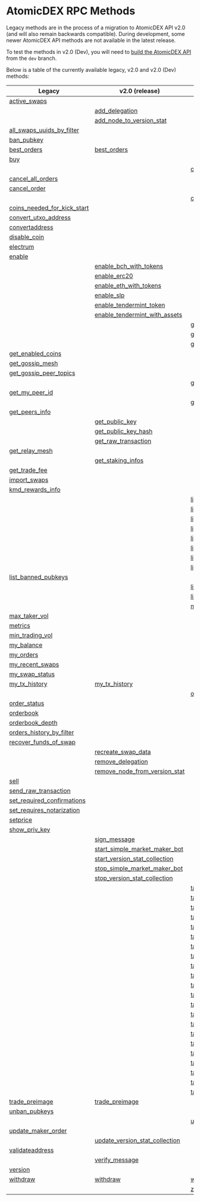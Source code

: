 
# AtomicDEX RPC Methods

Legacy methods are in the process of a migration to AtomicDEX API v2.0 (and will also remain backwards compatible).
During development, some newer AtomicDEX API methods are not available in the latest release.

To test the methods in v2.0 (Dev), you will need to [build the AtomicDEX API](../atomicdex/setup/) from the `dev` branch.

Below is a table of the currently available legacy, v2.0 and v2.0 (Dev) methods:

| Legacy                                                                                                            | v2.0 (release)                                                                                                         | v2.0 (dev)                                                                                                                                 |
| ----------------------------------------------------------------------------------------------------------------- | ---------------------------------------------------------------------------------------------------------------------- | ------------------------------------------------------------------------------------------------------------------------------------------ |
| [active\_swaps](/atomicdex/api/legacy/active_swaps/#active-swaps)                                                 |                                                                                                                        |                                                                                                                                            |
|                                                                                                                   | [add\_delegation](/atomicdex/api/v20/add_delegation/#add-delegation)                                                   |                                                                                                                                            |
|                                                                                                                   | [add\_node\_to\_version\_stat](/atomicdex/api/v20/add_node_to_version_stat/#add-node-to-version-stat)                  |                                                                                                                                            |
| [all\_swaps\_uuids\_by\_filter](/atomicdex/api/legacy/all_swaps_uuids_by_filter/#all-swaps-uuids-by-filter)       |                                                                                                                        |                                                                                                                                            |
| [ban\_pubkey](/atomicdex/api/legacy/ban_pubkey/#ban-pubkey)                                                       |                                                                                                                        |                                                                                                                                            |
| [best\_orders](/atomicdex/api/legacy/best_orders/#best-orders)                                                    | [best\_orders](/atomicdex/api/v20/best_orders/#best-orders)                                                            |                                                                                                                                            |
| [buy](/atomicdex/api/legacy/buy/#buy)                                                                             |                                                                                                                        |                                                                                                                                            |
|                                                                                                                   |                                                                                                                        | [can\_get\_new\_address](/atomicdex/api/v20-dev/hd_address_management/#can-get-new-address)                                                |
| [cancel\_all\_orders](/atomicdex/api/legacy/cancel_all_orders/#cancel-all-orders)                                 |                                                                                                                        |                                                                                                                                            |
| [cancel\_order](/atomicdex/api/legacy/cancel_order/#cancel-order)                                                 |                                                                                                                        |                                                                                                                                            |
|                                                                                                                   |                                                                                                                        | [close\_channel](/atomicdex/api/v20-dev/lightning/channels/#close-a-channel)                                                                 |
| [coins\_needed\_for\_kick\_start](/atomicdex/api/legacy/coins_needed_for_kick_start/#coins-needed-for-kick-start) |                                                                                                                        |                                                                                                                                            |
| [convert\_utxo\_address](/atomicdex/api/legacy/convert_utxo_address/#convert-utxo-address)                        |                                                                                                                        |                                                                                                                                            |
| [convertaddress](/atomicdex/api/legacy/convertaddress/#convertaddress)                                            |                                                                                                                        |                                                                                                                                            |
| [disable\_coin](/atomicdex/api/legacy/disable_coin/#disable-coin)                                                 |                                                                                                                        |                                                                                                                                            |
| [electrum](/atomicdex/api/legacy/coin_activation/#electrum)                                                       |                                                                                                                        |                                                                                                                                            |
| [enable](/atomicdex/api/legacy/coin_activation/#enable)                                                           |                                                                                                                        |                                                                                                                                            |
|                                                                                                                   | [enable\_bch\_with\_tokens](/atomicdex/api/v20/enable_bch_with_tokens/#enable_bch_with_tokens)                         |                                                                                                                                            |
|                                                                                                                   | [enable\_erc20](/atomicdex/api/v20/enable_erc20/#enable_erc20)                                                         |                                                                                                                                            |
|                                                                                                                   | [enable\_eth\_with\_tokens](/atomicdex/api/v20/enable_eth_with_tokens/#enable_eth_with_tokens)                         |                                                                                                                                            |
|                                                                                                                   | [enable\_slp](/atomicdex/api/v20/enable_slp/#enable_slp)                                                               |                                                                                                                                            |
|                                                                                                                   | [enable\_tendermint\_token](/atomicdex/api/v20/enable_tendermint_token/#enable_tendermint_token)                       |                                                                                                                                            |
|                                                                                                                   | [enable\_tendermint\_with\_assets](/atomicdex/api/v20/enable_tendermint_with_assets/#enable_tendermint_with_assets)    |                                                                                                                                            |
|                                                                                                                   |                                                                                                                        | [get\_channel\_details](/atomicdex/api/v20-dev/lightning/channels/#get_channel_details)                                                    |
|                                                                                                                   |                                                                                                                        | [get\_claimable\_balances](/atomicdex/api/v20-dev/lightning/channels/#get_claimable_balances)                                              |
|                                                                                                                   |                                                                                                                        | [get\_current\_mtp](/atomicdex/api/v20-dev/get_current_mtp/#get_current_mtp)                                                               |
| [get\_enabled\_coins](/atomicdex/api/legacy/get_enabled_coins/#get_enabled_coins)                                 |                                                                                                                        |                                                                                                                                            |
| [get\_gossip\_mesh](/atomicdex/api/legacy/get_gossip_mesh/#get_gossip_mesh)                                       |                                                                                                                        |                                                                                                                                            |
| [get\_gossip\_peer\_topics](/atomicdex/api/legacy/get_gossip_peer_topics/#get_gossip_peer_topics)                 |                                                                                                                        |                                                                                                                                            |
|                                                                                                                   |                                                                                                                        | [get\_locked\_amount](/atomicdex/api/v20-dev/get_locked_amount/#get_locked_amount)                                                         |
| [get\_my\_peer\_id](/atomicdex/api/legacy/get_gossip_topic_peers/#get_my_peer_id)                                 |                                                                                                                        |                                                                                                                                            |
|                                                                                                                   |                                                                                                                        | [get\_new\_address](/atomicdex/api/v20-dev/hd_address_management/#get_new_address)                                                         |
| [get\_peers\_info](/atomicdex/api/legacy/get_peers_info/#get_peers_info)                                          |                                                                                                                        |                                                                                                                                            |
|                                                                                                                   | [get\_public\_key](/atomicdex/api/v20/get_public_key/#get_public_key)                                                  |                                                                                                                                            |
|                                                                                                                   | [get\_public\_key\_hash](/atomicdex/api/v20/get_public_key_hash/#get_public_key_hash)                                  |                                                                                                                                            |
|                                                                                                                   | [get\_raw\_transaction](/atomicdex/api/v20/get_raw_transaction/#get_raw_transaction)                                   |                                                                                                                                            |
| [get\_relay\_mesh](/atomicdex/api/legacy/get_relay_mesh/#get_relay_mesh)                                          |                                                                                                                        |                                                                                                                                            |
|                                                                                                                   | [get\_staking\_infos](/atomicdex/api/v20/get_staking_infos/#get_staking_infos)                                         |                                                                                                                                            |
| [get\_trade\_fee](/atomicdex/api/legacy/get_trade_fee/#get_trade_fee)                                             |                                                                                                                        |                                                                                                                                            |
| [import\_swaps](/atomicdex/api/legacy/import_swaps/#import_swaps)                                                 |                                                                                                                        |                                                                                                                                            |
| [kmd\_rewards\_info](/atomicdex/api/legacy/kmd_rewards_info/#kmd_rewards_info)                                    |                                                                                                                        |                                                                                                                                            |
|                                                                                                                   |                                                                                                                        | [lightning::nodes::add\_trusted\_node](/atomicdex/api/v20-dev/lightning/nodes/#lightning::nodes::add_trusted_node)                         |
|                                                                                                                   |                                                                                                                        | [lightning::nodes::connect\_to\_node](/atomicdex/api/v20-dev/lightning/nodes/#lightning::nodes::connect_to_node)                           |
|                                                                                                                   |                                                                                                                        | [lightning::nodes::list\_trusted\_nodes](/atomicdex/api/v20-dev/lightning/nodes/#lightning::nodes::list_trusted_nodes)                     |
|                                                                                                                   |                                                                                                                        | [lightning::nodes::remove\_trusted\_node](/atomicdex/api/v20-dev/lightning/nodes/#lightning::nodes::remove_trusted_node)                   |
|                                                                                                                   |                                                                                                                        | [lightning::payments::generate\_invoice](/atomicdex/api/v20-dev/lightning/payments/#lightning::payments::generate_invoice)                 |
|                                                                                                                   |                                                                                                                        | [lightning::payments::get\_payment\_details](/atomicdex/api/v20-dev/lightning/payments/#lightning::payments::get_payment_details)          |
|                                                                                                                   |                                                                                                                        | [lightning::payments::list\_payments\_by\_filter](/atomicdex/api/v20-dev/lightning/payments/#lightning::payments::list_payments_by_filter) |
|                                                                                                                   |                                                                                                                        | [lightning::payments::send\_payment](/atomicdex/api/v20-dev/lightning/payments/#lightning::payments::send_payment)                         |
| [list\_banned\_pubkeys](/atomicdex/api/legacy/list_banned_pubkeys/#list_banned_pubkeys)                           |                                                                                                                        |                                                                                                                                            |
|                                                                                                                   |                                                                                                                        | [list\_closed\_channels\_by\_filter](/atomicdex/api/v20-dev/lightning/channels/#list_closed_channels_by_filter)                            |
|                                                                                                                   |                                                                                                                        | [list\_open\_channels\_by\_filter](/atomicdex/api/v20-dev/lightning/channels/#list_open_channels_by_filter)                                |
|                                                                                                                   |                                                                                                                        | [max\_maker\_vol](/atomicdex/api/v20-dev/max_maker_vol/#max_maker_vol)                                                                     |
| [max\_taker\_vol](/atomicdex/api/legacy/max_taker_vol/#max_taker_vol)                                             |                                                                                                                        |                                                                                                                                            |
| [metrics](/atomicdex/api/legacy/metrics/#metrics)                                                                 |                                                                                                                        |                                                                                                                                            |
| [min\_trading\_vol](/atomicdex/api/legacy/min_trading_vol/#min_trading_vol)                                       |                                                                                                                        |                                                                                                                                            |
| [my\_balance](/atomicdex/api/legacy/my_balance/#my_balance)                                                       |                                                                                                                        |                                                                                                                                            |
| [my\_orders](/atomicdex/api/legacy/my_orders/#my_orders)                                                          |                                                                                                                        |                                                                                                                                            |
| [my\_recent\_swaps](/atomicdex/api/legacy/my_recent_swaps/#my_recent_swaps)                                       |                                                                                                                        |                                                                                                                                            |
| [my\_swap\_status](/atomicdex/api/legacy/my_swap_status/#my_swap_status)                                          |                                                                                                                        |                                                                                                                                            |
| [my\_tx\_history](/atomicdex/api/legacy/my_tx_history/#my_tx_history)                                             | [my\_tx\_history](/atomicdex/api/v20/my_tx_history/#my_tx_history)                                                     |                                                                                                                                            |
|                                                                                                                   |                                                                                                                        | [open\_channel](/atomicdex/api/v20-dev/lightning/channels/#open_channel)                                                                   |
| [order\_status](/atomicdex/api/legacy/order_status/#order_status)                                                 |                                                                                                                        |                                                                                                                                            |
| [orderbook](/atomicdex/api/legacy/orderbook/#orderbook)                                                           |                                                                                                                        |                                                                                                                                            |
| [orderbook\_depth](/atomicdex/api/legacy/orderbook_depth/#orderbook_depth)                                        |                                                                                                                        |                                                                                                                                            |
| [orders\_history\_by\_filter](/atomicdex/api/legacy/orders_history_by_filter/#orders_history_by_filter)           |                                                                                                                        |                                                                                                                                            |
| [recover\_funds\_of\_swap](/atomicdex/api/legacy/recover_funds_of_swap/#recover_funds_of_swap)                    |                                                                                                                        |                                                                                                                                            |
|                                                                                                                   | [recreate\_swap\_data](/atomicdex/api/v20/recreate_swap_data/#recreate_swap_data)                                      |                                                                                                                                            |
|                                                                                                                   | [remove\_delegation](/atomicdex/api/v20/remove_delegation/#remove_delegation)                                          |                                                                                                                                            |
|                                                                                                                   | [remove\_node\_from\_version\_stat](/atomicdex/api/v20/remove_node_from_version_stat/#remove_node_from_version_stat)   |                                                                                                                                            |
| [sell](/atomicdex/api/legacy/sell/#sell)                                                                          |                                                                                                                        |                                                                                                                                            |
| [send\_raw\_transaction](/atomicdex/api/legacy/send_raw_transaction/#send_raw_transaction)                        |                                                                                                                        |                                                                                                                                            |
| [set\_required\_confirmations](/atomicdex/api/legacy/set_required_confirmations/#set_required_confirmations)      |                                                                                                                        |                                                                                                                                            |
| [set\_requires\_notarization](/atomicdex/api/legacy/set_requires_notarization/#set_requires_notarization)         |                                                                                                                        |                                                                                                                                            |
| [setprice](/atomicdex/api/legacy/setprice/#setprice)                                                              |                                                                                                                        |                                                                                                                                            |
| [show\_priv\_key](/atomicdex/api/legacy/show_priv_key/#show_priv_key)                                             |                                                                                                                        |                                                                                                                                            |
|                                                                                                                   | [sign\_message](/atomicdex/api/v20/message_signing/#sign_message)                                                      |                                                                                                                                            |
|                                                                                                                   | [start\_simple\_market\_maker\_bot](/atomicdex/api/v20/start_simple_market_maker_bot/#start_simple_market_maker_bot)   |                                                                                                                                            |
|                                                                                                                   | [start\_version\_stat\_collection](/atomicdex/api/v20/start_version_stat_collection/#start_version_stat_collection)    |                                                                                                                                            |
|                                                                                                                   | [stop\_simple\_market\_maker\_bot](/atomicdex/api/v20/stop_simple_market_maker_bot/#stop_simple_market_maker_bot)      |                                                                                                                                            |
|                                                                                                                   | [stop\_version\_stat\_collection](/atomicdex/api/v20/stop_version_stat_collection/#stop_version_stat_collection)       |                                                                                                                                            |
|                                                                                                                   |                                                                                                                        | [task::account\_balance::cancel](/atomicdex/api/v20-dev/account_balance_tasks/#task::account_balance::cancel)                              |
|                                                                                                                   |                                                                                                                        | [task::account\_balance::init](/atomicdex/api/v20-dev/account_balance_tasks/#task::account_balance::init)                                  |
|                                                                                                                   |                                                                                                                        | [task::account\_balance::status](/atomicdex/api/v20-dev/account_balance_tasks/#task::account_balance::status)                              |
|                                                                                                                   |                                                                                                                        | [task::enable\_lightning::cancel](/atomicdex/api/v20-dev/lightning/activation/#task::enable_lightning::cancel)                             |
|                                                                                                                   |                                                                                                                        | [task::enable\_lightning::init](/atomicdex/api/v20-dev/lightning/activation/#task::enable_lightning::init)                                 |
|                                                                                                                   |                                                                                                                        | [task::enable\_lightning::status](/atomicdex/api/v20-dev/lightning/activation/#task::enable_lightning::status)                             |
|                                                                                                                   |                                                                                                                        | [task::enable\_qtum::init](/atomicdex/api/v20-dev/coin_activation_tasks/#task::enable_qtum::init)                                          |
|                                                                                                                   |                                                                                                                        | [task::enable\_qtum::status](/atomicdex/api/v20-dev/coin_activation_tasks/#task::enable_qtum::status)                                      |
|                                                                                                                   |                                                                                                                        | [task::enable\_qtum::user\_action](/atomicdex/api/v20-dev/coin_activation_tasks/#task::enable_qtum::user_action)                           |
|                                                                                                                   |                                                                                                                        | [task::enable\_utxo::init](/atomicdex/api/v20-dev/coin_activation_tasks/#task::enable_utxo::init)                                          |
|                                                                                                                   |                                                                                                                        | [task::enable\_utxo::status](/atomicdex/api/v20-dev/coin_activation_tasks/#task::enable_utxo::status)                                      |
|                                                                                                                   |                                                                                                                        | [task::enable\_utxo::user\_action](/atomicdex/api/v20-dev/coin_activation_tasks/#task::enable_utxo::user_action)                           |
|                                                                                                                   |                                                                                                                        | [task::enable\_z\_coin::cancel](/atomicdex/api/v20-dev/zhtlc_coins/#task::enable_z_coin::cancel)                                           |
|                                                                                                                   |                                                                                                                        | [task::enable\_z\_coin::init](/atomicdex/api/v20-dev/zhtlc_coins/#task::enable_z_coin::init)                                               |
|                                                                                                                   |                                                                                                                        | [task::enable\_z\_coin::status](/atomicdex/api/v20-dev/zhtlc_coins/#task::enable_z_coin::status)                                           |
|                                                                                                                   |                                                                                                                        | [task::init\_trezor::cancel](/atomicdex/api/v20-dev/trezor_initialisation/#task::init_trezor::cancel)                                      |
|                                                                                                                   |                                                                                                                        | [task::init\_trezor::init](/atomicdex/api/v20-dev/trezor_initialisation/#task::init_trezor::init)                                          |
|                                                                                                                   |                                                                                                                        | [task::init\_trezor::status](/atomicdex/api/v20-dev/trezor_initialisation/#task::init_trezor::status)                                      |
|                                                                                                                   |                                                                                                                        | [task::init\_trezor::user\_action](/atomicdex/api/v20-dev/trezor_initialisation/#task::init_trezor::user_action)                           |
|                                                                                                                   |                                                                                                                        | [task::withdraw::cancel](/atomicdex/api/v20-dev/withdraw_tasks/#task::withdraw::cancel)                                                    |
|                                                                                                                   |                                                                                                                        | [task::withdraw::init](/atomicdex/api/v20-dev/withdraw_tasks/#task::withdraw::init)                                                        |
|                                                                                                                   |                                                                                                                        | [task::withdraw::status](/atomicdex/api/v20-dev/withdraw_tasks/#task::withdraw::status)                                                    |
| [trade\_preimage](/atomicdex/api/legacy/trade_preimage/#trade_preimage)                                           | [trade\_preimage](/atomicdex/api/v20/trade_preimage/#trade_preimage)                                                   |                                                                                                                                            |
| [unban\_pubkeys](/atomicdex/api/legacy/unban_pubkeys/#unban_pubkeys)                                              |                                                                                                                        |                                                                                                                                            |
|                                                                                                                   |                                                                                                                        | [update\_channel](/atomicdex/api/v20-dev/lightning/channels/#update_channel)                                                               |
| [update\_maker\_order](/atomicdex/api/legacy/update_maker_order/#update_maker_order)                              |                                                                                                                        |                                                                                                                                            |
|                                                                                                                   | [update\_version\_stat\_collection](/atomicdex/api/v20/update_version_stat_collection/#update_version_stat_collection) |                                                                                                                                            |
| [validateaddress](/atomicdex/api/legacy/validateaddress/#validateaddress)                                         |                                                                                                                        |                                                                                                                                            |
|                                                                                                                   | [verify\_message](/atomicdex/api/v20/message_signing/#verify_message)                                                  |                                                                                                                                            |
| [version](/atomicdex/api/legacy/version/#version)                                                                 |                                                                                                                        |                                                                                                                                            |
| [withdraw](/atomicdex/api/legacy/withdraw/#withdraw)                                                              | [withdraw](/atomicdex/api/v20/withdraw/#withdraw)                                                                      | [withdraw](/atomicdex/api/v20-dev/#withdraw)                                                                                               |
|                                                                                                                   |                                                                                                                        | [z\_coin\_tx\_history](/atomicdex/api/v20-dev/zhtlc_coins/#z_coin_tx_history)                                                              |
